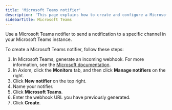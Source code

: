 ```yaml
---
title: 'Microsoft Teams notifier'
description: 'This page explains how to create and configure a Microsoft Teams notifier.'
sidebarTitle: Microsoft Teams
---
```


Use a Microsoft Teams notifier to send a notification to a specific channel in your Microsoft Teams instance.

To create a Microsoft Teams notifier, follow these steps:

1. In Microsoft Teams, generate an incoming webhook. For more information, see the [Microsoft documentation](https://learn.microsoft.com/en-us/microsoftteams/platform/webhooks-and-connectors/how-to/add-incoming-webhook).
1. In Axiom, click the **Monitors** tab, and then click **Manage notifiers** on the right.
1. Click **New notifier** on the top right.
1. Name your notifier.
1. Click **Microsoft Teams**.
1. Enter the webhook URL you have previously generated.
1. Click **Create**.